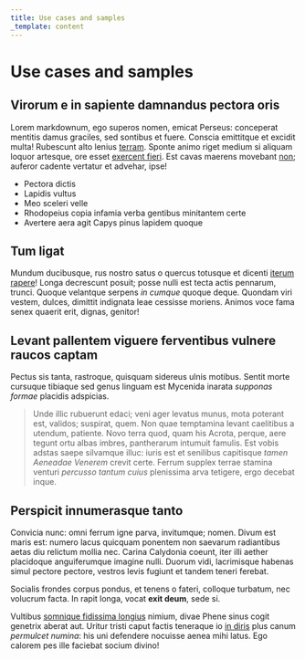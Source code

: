 ```yaml
---
title: Use cases and samples
_template: content
---
```


# Use cases and samples

## Virorum e in sapiente damnandus pectora oris

Lorem markdownum, ego superos nomen, emicat Perseus: conceperat mentitis damus
graciles, sed sontibus et fuere. Conscia emittitque et excidit multa! Rubescunt
alto lenius [terram](http://finenamque.org/). Sponte animo riget medium si
aliquam loquor artesque, ore esset [exercent fieri](http://www.non.org/). Est
cavas maerens movebant [non](http://nervoet.io/); auferor cadente vertatur et
advehar, ipse!

- Pectora dictis
- Lapidis vultus
- Meo sceleri velle
- Rhodopeius copia infamia verba gentibus minitantem certe
- Avertere aera agit Capys pinus lapidem quoque

## Tum ligat

Mundum ducibusque, rus nostro satus o quercus totusque et dicenti [iterum
rapere](http://nitidaque.io/)! Longa decrescunt posuit; posse nulli est tecta
actis pennarum, trunci. Quoque velantque serpens _in cumque_ quoque deque.
Quondam viri vestem, dulces, dimittit indignata leae cessisse moriens. Animos
voce fama senex quaerit erit, dignas, genitor!

## Levant pallentem viguere ferventibus vulnere raucos captam

Pectus sis tanta, rastroque, quisquam sidereus ulnis motibus. Sentit morte
cursuque tibiaque sed genus linguam est Mycenida inarata _supponas formae_
placidis adspicias.

> Unde illic rubuerunt edaci; veni ager levatus munus, mota poterant est,
> validos; suspirat, quem. Non quae temptamina levant caelitibus a utendum,
> patiente. Novo terra quod, quam his Acrota, perque, aere tegunt ortu albas
> imbres, pantherarum intumuit famulis. Est vobis adstas saepe silvamque illuc:
> iuris est et senilibus capitisque _tamen Aeneadae Venerem_ crevit certe.
> Ferrum supplex terrae stamina venturi _percusso tantum cuius_ plenissima arva
> tetigere, ergo decebat inque.

## Perspicit innumerasque tanto

Convicia nunc: omni ferrum igne parva, invitumque; nomen. Divum est maris est:
numero lacus quicquam ponentem non saevarum radiantibus aetas diu relictum
mollia nec. Carina Calydonia coeunt, iter illi aether placidoque anguiferumque
imagine nulli. Duorum vidi, lacrimisque habenas simul pectore pectore, vestros
levis fugiunt et tandem teneri ferebat.

Socialis frondes corpus pondus, et tenens o fateri, colloque turbatum, nec
volucrum facta. In rapit longa, vocat **exit deum**, sede si.

Vultibus [somnique fidissima longius](http://torumsolum.io/liber-magis.aspx)
nimium, divae Phene sinus cogit genetrix aberat aut. Uritur tristi caput factis
teneraque io [in diris](http://est.org/ferire.html) plus canum _permulcet
numina_: his uni defendere nocuisse aenea mihi latus. Ego calorem pes ille
faciebat socium divino!
